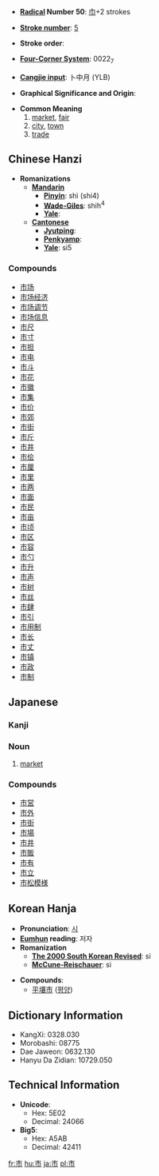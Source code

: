* '''[[Wiktionary:Chinese radical index| Radical]] Number 50''': [[Wiktionary:Chinese radical index 巾|巾]]+2 strokes

* '''[[Wiktionary:Chinese total strokes index|Stroke number]]''': [[Wiktionary:Chinese total strokes index 5|5]]

* '''Stroke order''': 

* '''[[Wiktionary:Chinese four corner index|Four-Corner System]]''': 0022<sub>7</sub>

* '''[[Wiktionary:Chinese Cangjie index|Cangjie input]]''': 卜中月 (YLB)

* '''Graphical Significance and Origin''': 

* '''Common Meaning'''
*# [[market]], [[fair]]
*# [[city]], [[town]]
*# [[trade]]

== Chinese Hanzi ==

* '''Romanizations'''
** '''[[Mandarin]]'''
*** '''[[Pinyin]]''': shì (shi4)
*** '''[[Wade-Giles]]''': shih<sup>4</sup>
*** '''[[Yale]]''': 
** '''[[Cantonese]]'''
*** '''[[Jyutping]]''':
*** '''[[Penkyamp]]''': 
*** '''[[Yale]]''': si5

===Compounds===
*[[市场]]
*[[市场经济]]
*[[市场调节]]
*[[市场信息]]
*[[市尺]]
*[[市寸]]
*[[市担]]
*[[市电]]
*[[市斗]]
*[[市花]]
*[[市徽]]
*[[市集]]
*[[市价]]
*[[市郊]]
*[[市街]]
*[[市斤]]
*[[市井]]
*[[市侩]]
*[[市厘]]
*[[市里]]
*[[市两]]
*[[市面]]
*[[市民]]
*[[市亩]]
*[[市顷]]
*[[市区]]
*[[市容]]
*[[市勺]]
*[[市升]]
*[[市声]]
*[[市树]]
*[[市丝]]
*[[市肆]]
*[[市引]]
*[[市用制]]
*[[市长]]
*[[市丈]]
*[[市镇]]
*[[市政]]
*[[市制]]

== Japanese ==

===Kanji===
{{kanji
|[[し]] ([[shi]])
|[[いち]] ([[ichi]])}}

===Noun===
{{janoun|[[いち]]|[[ichi]]}}
# [[market]]

===Compounds===
*[[市営]]
*[[市外]]
*[[市街]]
*[[市場]]
*[[市井]]
*[[市販]]
*[[市有]]
*[[市立]]
*[[市松模様]]

== Korean Hanja ==

* '''Pronunciation''': [[시]]
* '''[[Eumhun]] reading''': 저자
* '''Romanization'''
** '''[[The 2000 South Korean Revised Romanization|The 2000 South Korean Revised]]''': si
** '''[[McCune-Reischauer]]''': si

* '''Compounds''':
**[[平壤市]] ([[평양]])

== Dictionary Information ==

* KangXi: 0328.030
* Morobashi: 08775
* Dae Jaweon: 0632.130
* Hanyu Da Zidian: 10729.050

== Technical Information ==

* '''Unicode''':
** Hex: 5E02
** Decimal: 24066
* '''Big5''':
** Hex: A5AB
** Decimal: 42411
[[fr:市]]
[[hu:市]]
[[ja:市]]
[[pl:市]]
